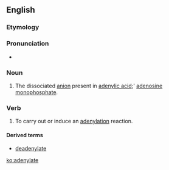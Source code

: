 ==English==

===Etymology===

{{suffix|adenyl|ate}}

===Pronunciation===
* {{IPA|əˈdɛnəleɪt}}

===Noun===
{{en-noun}}

# {{context|organic chemistry}}  The dissociated [[anion]] present in [[adenylic acid]];' [[adenosine monophosphate]].

===Verb===
{{en-verb|adenylat|ing}}

# {{context|genetics}} To carry out or induce an [[adenylation]] reaction.

====Derived terms====
* [[deadenylate]]

[[ko:adenylate]]